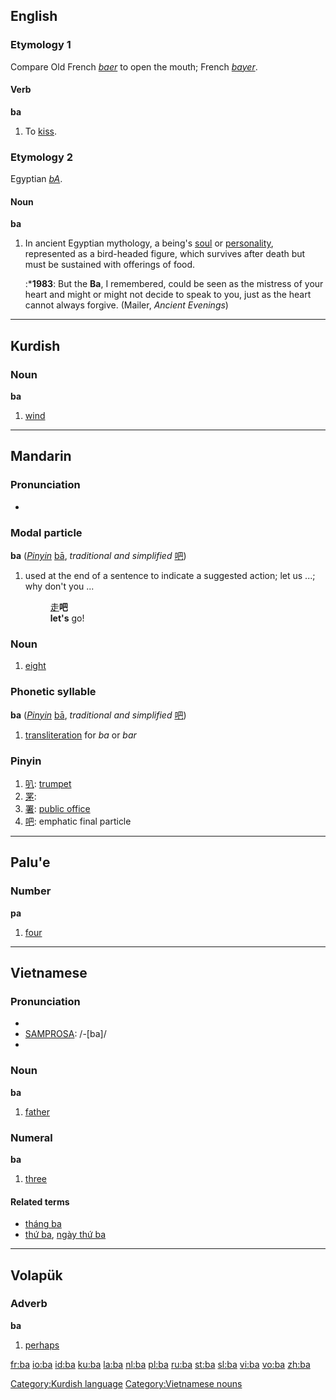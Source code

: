 {{see|Ba|BA|bá|bā}}

==English==
{{wikipedia}}
===Etymology 1===
Compare Old French ''[[baer]]'' to open the mouth; French ''[[bayer]]''.

====Verb====
'''ba'''
#{{intransitive}} {{obsolete}} To [[kiss]].

===Etymology 2===
Egyptian ''[[bA]]''.

====Noun====
'''ba'''
# In ancient Egyptian mythology, a being's [[soul]] or [[personality]], represented as a bird-headed figure, which survives after death but must be sustained with offerings of food.
#:*'''1983''': But the '''Ba''', I remembered, could be seen as the mistress of your heart and might or might not decide to speak to you, just as the heart cannot always forgive.  (Mailer, ''Ancient Evenings'')


----

==Kurdish==

===Noun===
'''ba''' {{m}}
# [[wind]]


[[Category:Kurdish language]]


----

==Mandarin==
===Pronunciation===
*{{IPA|[ pa ]}}

===Modal particle===
'''ba''' (''[[Pinyin]]'' [[bā]], ''traditional and simplified'' [[吧]])

# used at the end of a sentence to indicate a suggested action; let us ...; why don't you ...
#: [[走]]'''吧'''
#: '''let's''' go!

===Noun===
{{cmn-noun|p|pin=bā|pint=ba1|tas=八}}

# [[eight]]

===Phonetic syllable===
'''ba''' (''[[Pinyin]]'' [[bā]], ''traditional and simplified'' [[吧]])

# [[transliteration]] for ''ba'' or ''bar''

===Pinyin===
{{cmn-alt-pinyin|ba|ba0|ba5}}

# [[叭]]: [[trumpet]]
# [[罞]]: 
# [[署]]: [[public office]]
# [[吧]]: emphatic final particle


----

==Palu'e==
===Number===
'''pa'''

# [[four]]


-----

==Vietnamese==

===Pronunciation===
*{{SAMPA|/ba/}}
*[[SAMPROSA]]: /-[ba]/
*{{IPA|ba˥}}

===Noun===
'''ba'''
#[[father]]

===Numeral===
'''ba'''
# {{cardinal|vi}} [[three]]

====Related terms====
*[[tháng ba]]
*[[thứ ba]], [[ngày thứ ba]]

[[Category:Vietnamese nouns]]


----

==Volapük==
===Adverb===
'''ba'''
#[[perhaps]]

[[fr:ba]]
[[io:ba]]
[[id:ba]]
[[ku:ba]]
[[la:ba]]
[[nl:ba]]
[[pl:ba]]
[[ru:ba]]
[[st:ba]]
[[sl:ba]]
[[vi:ba]]
[[vo:ba]]
[[zh:ba]]